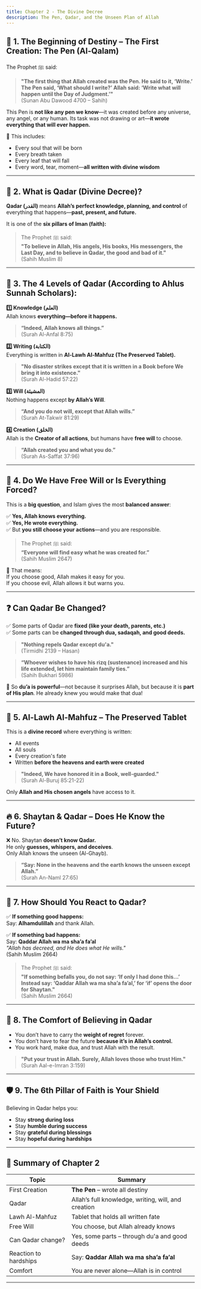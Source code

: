 ```yaml
---
title: Chapter 2 - The Divine Decree
description: The Pen, Qadar, and the Unseen Plan of Allah
---
```


## 📌 **1. The Beginning of Destiny – The First Creation: The Pen (Al-Qalam)**

The Prophet ﷺ said:

> **"The first thing that Allah created was the Pen. He said to it, ‘Write.’ The Pen said, ‘What should I write?’ Allah said: ‘Write what will happen until the Day of Judgment.’"**  
> (Sunan Abu Dawood 4700 – Sahih)

This Pen is **not like any pen we know**—it was created before any universe, any angel, or any human. Its task was not drawing or art—**it wrote everything that will ever happen.**

📌 This includes:
- Every soul that will be born  
- Every breath taken  
- Every leaf that will fall  
- Every word, tear, moment—**all written with divine wisdom**

---

## 📖 **2. What is Qadar (Divine Decree)?**

**Qadar (القدر)** means **Allah’s perfect knowledge, planning, and control** of everything that happens—**past, present, and future.**

It is one of the **six pillars of Iman (faith):**

> The Prophet ﷺ said:  
> **"To believe in Allah, His angels, His books, His messengers, the Last Day, and to believe in Qadar, the good and bad of it."**  
> (Sahih Muslim 8)

---

## 🧠 **3. The 4 Levels of Qadar (According to Ahlus Sunnah Scholars):**

**1️⃣ Knowledge (العلم)**  
Allah knows **everything—before it happens.**  
> **“Indeed, Allah knows all things.”**  
> (Surah Al-Anfal 8:75)

**2️⃣ Writing (الكتابة)**  
Everything is written in **Al-Lawh Al-Mahfuz (The Preserved Tablet).**  
> **"No disaster strikes except that it is written in a Book before We bring it into existence."**  
> (Surah Al-Hadid 57:22)

**3️⃣ Will (المشيئة)**  
Nothing happens except **by Allah’s Will**.  
> **“And you do not will, except that Allah wills.”**  
> (Surah At-Takwir 81:29)

**4️⃣ Creation (الخلق)**  
Allah is the **Creator of all actions**, but humans have **free will** to choose.  
> **“Allah created you and what you do.”**  
> (Surah As-Saffat 37:96)

---

## 💬 **4. Do We Have Free Will or Is Everything Forced?**

This is a **big question**, and Islam gives the most **balanced answer**:

✅ **Yes, Allah knows everything.**  
✅ **Yes, He wrote everything.**  
✅ But **you still choose your actions**—and you are responsible.

> The Prophet ﷺ said:  
> **“Everyone will find easy what he was created for.”**  
> (Sahih Muslim 2647)

📌 That means:  
If you choose good, Allah makes it easy for you.  
If you choose evil, Allah allows it but warns you.

---

## ❓ **Can Qadar Be Changed?**

✅ Some parts of Qadar are **fixed (like your death, parents, etc.)**  
✅ Some parts can be **changed through dua, sadaqah, and good deeds.**

> **"Nothing repels Qadar except du'a."**  
> (Tirmidhi 2139 – Hasan)

> **“Whoever wishes to have his rizq (sustenance) increased and his life extended, let him maintain family ties.”**  
> (Sahih Bukhari 5986)

📌 So **du’a is powerful**—not because it surprises Allah, but because it is **part of His plan**. He already knew you would make that dua!

---

## 📜 **5. Al-Lawh Al-Mahfuz – The Preserved Tablet**

This is a **divine record** where everything is written:
- All events  
- All souls  
- Every creation's fate  
- Written **before the heavens and earth were created**

> **"Indeed, We have honored it in a Book, well-guarded."**  
> (Surah Al-Buruj 85:21-22)

Only **Allah and His chosen angels** have access to it.

---

## 🔥 **6. Shaytan & Qadar – Does He Know the Future?**

❌ No. Shaytan **doesn’t know Qadar.**  
He only **guesses, whispers, and deceives**.  
Only Allah knows the unseen (Al-Ghayb).

> **“Say: None in the heavens and the earth knows the unseen except Allah.”**  
> (Surah An-Naml 27:65)

---

## 🌟 **7. How Should You React to Qadar?**

✅ **If something good happens:**  
Say: **Alhamdulillah** and thank Allah.

✅ **If something bad happens:**  
Say: **Qaddar Allah wa ma sha’a fa’al**  
_"Allah has decreed, and He does what He wills."_  
(Sahih Muslim 2664)

> The Prophet ﷺ said:  
> **"If something befalls you, do not say: ‘If only I had done this…’ Instead say: ‘Qaddar Allah wa ma sha’a fa’al,’ for ‘if’ opens the door for Shaytan."**  
> (Sahih Muslim 2664)

---

## 🧘 **8. The Comfort of Believing in Qadar**

- You don’t have to carry the **weight of regret** forever.  
- You don’t have to fear the future **because it’s in Allah’s control.**  
- You work hard, make dua, and trust Allah with the result.

> **"Put your trust in Allah. Surely, Allah loves those who trust Him."**  
> (Surah Aal-e-Imran 3:159)

---

## 🛡️ **9. The 6th Pillar of Faith is Your Shield**

Believing in Qadar helps you:
- Stay **strong during loss**
- Stay **humble during success**
- Stay **grateful during blessings**
- Stay **hopeful during hardships**

---

## 📌 Summary of Chapter 2

| Topic | Summary |
|-------|---------|
| First Creation | **The Pen** – wrote all destiny |
| Qadar | Allah’s full knowledge, writing, will, and creation |
| Lawh Al-Mahfuz | Tablet that holds all written fate |
| Free Will | You choose, but Allah already knows |
| Can Qadar change? | Yes, some parts – through du'a and good deeds |
| Reaction to hardships | Say: **Qaddar Allah wa ma sha’a fa’al** |
| Comfort | You are never alone—Allah is in control |

---

